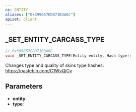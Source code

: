 ```yaml
---
ns: ENTITY
aliases: ["0x399657ED871B3A6C"]
apiset: client
---
```

## _SET_ENTITY_CARCASS_TYPE

```c
// 0x399657ED871B3A6C
void _SET_ENTITY_CARCASS_TYPE(Entity entity, Hash type);
```

Changes type and quality of skins
type hashes: https://pastebin.com/C1WvQjCy

## Parameters
* **entity**:
* **type**: